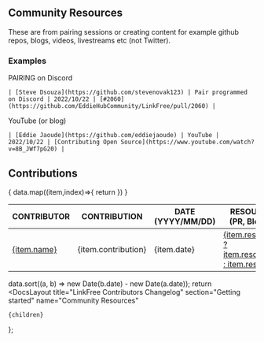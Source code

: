 
## Community Resources

These are from pairing sessions or creating content for example github repos, blogs, videos, livestreams etc (not Twitter).

### Examples

PAIRING on Discord

```
| [Steve Dsouza](https://github.com/stevenovak123) | Pair programmed on Discord | 2022/10/22 | [#2060](https://github.com/EddieHubCommunity/LinkFree/pull/2060) |
```

YouTube (or blog)

```
| [Eddie Jaoude](https://github.com/eddiejaoude) | YouTube | 2022/10/22 | [Contributing Open Source](https://www.youtube.com/watch?v=8B_JWf7pG20) |
```

## Contributions
<table>
  <thead>
    <tr>
      <th>CONTRIBUTOR</th>
      <th>CONTRIBUTION</th>
      <th>DATE (YYYY/MM/DD)</th>
      <th>RESOURCE LINK (PR, Blog, Video)</th>
    </tr>
  </thead>
  <tbody>
  {
      data.map((item,index)=>{
        return <tr key={item.username+item.name+index}>
    <td><a href={`https://github.com/${item.username}`}>{item.name}</a></td>
      <td >{item.contribution}</td>
      <td >{item.date}</td>
      <td ><a href={item.resource.url}>{item.resource.name ? item.resource.name : item.resource.url}</a></td>
    </tr>
    })
  }
    </tbody>
</table>



data.sort((a, b) => new Date(b.date) - new Date(a.date));
  return <DocsLayout
    title="LinkFree Contributors Changelog"
    section="Getting started"
    name="Community Resources"
  >
    {children}
  </DocsLayout>
};
